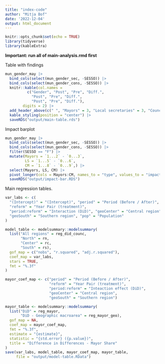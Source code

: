 ```yaml
---
title: "index-code"
author: "Mitja Bof"
date: '2022-12-04'
output: html_document
---
```


```r
knitr::opts_chunk$set(echo = TRUE)
library(tidyverse)
library(kableExtra)
```

**Important: run all of main-analysis.rmd first**

Table with findings

```r
mun_gender_may |> 
  bind_cols(select(mun_gender_sec, -SESSO)) |>
  bind_cols(select(mun_gender_cons, -SESSO)) |>
  knitr::kable(col.names = 
          c("Gender", "Post", "Pre", "Diff.",
            "Post", "Pre", "Diff.",
            "Post", "Pre", "Diff."),
        digits = 2) |>
  add_header_above(c(" ", "Mayors" = 3, "Local secretaries" = 3, "Council members" = 3)) |> 
  kable_styling(position = "center") |>
  saveRDS("output/main-table.rds")
```
Impact barplot

```r
mun_gender_may |> 
  bind_cols(select(mun_gender_sec, -SESSO)) |>
  bind_cols(select(mun_gender_cons, -SESSO)) |>
  filter(SESSO == "F") |>
  mutate(Mayors = `1...2` - `0...3`,
         LS = `1...5` - `0...6`,
         CM = `1...8` - `0...9`,) |>
  select(Mayors, LS, CM) |>
  pivot_longer(cols = Mayors:CM, names_to = "type", values_to = "impact") |>
  saveRDS("output/impact-bar.RDS")
```
Main regression tables.

```r
var_labs <- c(
  "(Intercept)" = "(Intercept)", "period" = "Period (Before / After)", 
  "reform" = "Year Pair (treatment)",
  "period:reform" = "Interaction (DiD)", "geoCenter" = "Central region",
  "geoSouth" = "Southern region", "pop" = "Population"
)

model_table <- modelsummary::modelsummary(
  list("All regions" = reg_did_counc, 
       "North" = rn, 
       "Center" = rc,
       "South" = rs),
  gof_map = c("nobs", "r.squared", "adj.r.squared"),
  coef_map = var_labs,
  stars = TRUE,
  fmt = "%.3f"
)

mayor_coef_map <- c("period" = "Period (Before / After)",
                    "reform" = "Year Pair (treatment)",
                    "period:reform" = "Inteaction effect (DiD)",
                    "geoCenter" = "Central region",
                    "geoSouth" = "Southern region")

mayor_table <- modelsummary::modelsummary(
  list("DiD" = reg_mayor,
       "DiD - Geographic macroarea" = reg_mayor_geo),
  gof_map = NA,
  coef_map = mayor_coef_map,
  fmt = "%.3f",
  estimate = "{estimate}",
  statistic = "{std.error} ({p.value})",
  title = "Difference in Differences - Mayor Share"
)
save(var_labs, model_table, mayor_coef_map, mayor_table, 
     file = "output/model-table.RData")
```


